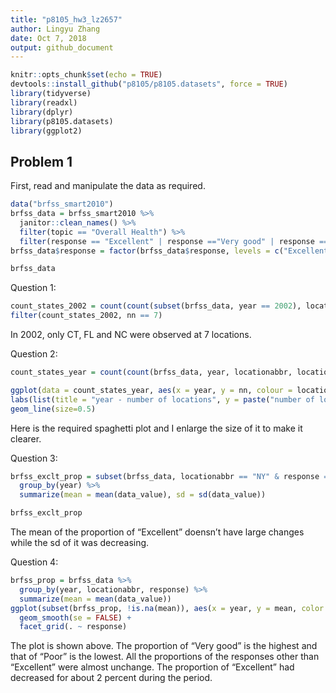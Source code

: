 ```yaml
---
title: "p8105_hw3_lz2657"
author: Lingyu Zhang
date: Oct 7, 2018
output: github_document
---
```


```r
knitr::opts_chunk$set(echo = TRUE)
devtools::install_github("p8105/p8105.datasets", force = TRUE)
library(tidyverse)
library(readxl)
library(dplyr)
library(p8105.datasets)
library(ggplot2)
```

## Problem 1

First, read and manipulate the data as required.

```r
data("brfss_smart2010")
brfss_data = brfss_smart2010 %>%
  janitor::clean_names() %>%
  filter(topic == "Overall Health") %>%
  filter(response == "Excellent" | response =="Very good" | response == "Good" | response == "Fair" | response =="Poor")
brfss_data$response = factor(brfss_data$response, levels = c("Excellent", "Very good", "Good", "Fair", "Poor"))

brfss_data
```

Question 1:
```r
count_states_2002 = count(count(subset(brfss_data, year == 2002), locationabbr, locationdesc), locationabbr)
filter(count_states_2002, nn == 7)
```

In 2002, only CT, FL and NC were observed at 7 locations.

Question 2:
```r
count_states_year = count(count(brfss_data, year, locationabbr, locationdesc), year, locationabbr)

ggplot(data = count_states_year, aes(x = year, y = nn, colour = locationabbr)) +
labs(list(title = "year - number of locations", y = paste("number of locations"))) + 
geom_line(size=0.5)
```

Here is the required spaghetti plot and I enlarge the size of it to make it clearer.

Question 3:
```r
brfss_exclt_prop = subset(brfss_data, locationabbr == "NY" & response == "Excellent" & (year == 2002 | year == 2006 | year == 2010)) %>%
  group_by(year) %>%
  summarize(mean = mean(data_value), sd = sd(data_value))

brfss_exclt_prop
```

The mean of the proportion of "Excellent" doensn't have large changes while the sd of it was decreasing.

Question 4:
```r
brfss_prop = brfss_data %>%
  group_by(year, locationabbr, response) %>%
  summarize(mean = mean(data_value))
ggplot(subset(brfss_prop, !is.na(mean)), aes(x = year, y = mean, color = response)) + 
  geom_smooth(se = FALSE) + 
  facet_grid(. ~ response)
```

The plot is shown above. The proportion of "Very good" is the highest and that of "Poor" is the lowest. All the proportions of the responses other than "Excellent" were almost unchange. The proportion of "Excellent" had decreased for about 2 percent during the period.